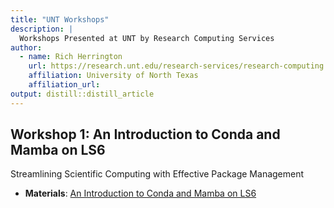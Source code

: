 ```yaml
---
title: "UNT Workshops"
description: |
  Workshops Presented at UNT by Research Computing Services
author:
  - name: Rich Herrington 
    url: https://research.unt.edu/research-services/research-computing
    affiliation: University of North Texas
    affiliation_url:
output: distill::distill_article
---
```


## Workshop 1: An Introduction to Conda and Mamba on LS6
Streamlining Scientific Computing with Effective Package Management

- **Materials**: [An Introduction to Conda and Mamba on LS6](https://richherr.github.io/UNT_workshops/conda_ls6.html#/title-slide)





